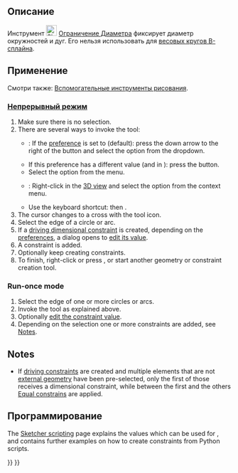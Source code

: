 <languages/>

{{Docnav/ru
|[[Sketcher_ConstrainRadius/ru|Ограничение Радиуса]]
|[[Sketcher_ConstrainAngle/ru|Ограничение Угла]]
|[[Sketcher_Workbench/ru|Скетчер]]
|IconL=Sketcher_ConstrainRadius.svg
|IconR=Sketcher_ConstrainAngle.svg
|IconC=Workbench_Sketcher.svg
}}

{{GuiCommand/ru
|Name=Скетчер Ограничение Диаметра
|Name/ru=Sketcher ConstrainDiameter
|MenuLocation=Эскиз → Ограничения эскиза → Ограничение Диаметра
|Workbenches=[[Sketcher_Workbench/ru|Скетчер]]
|Shortcut={{KEY|K}} {{KEY|O}}
|Version=0.18
|SeeAlso=[[Sketcher_ConstrainRadiam/ru|Скетчер  Ограничение радиуса/диаметра автоматически]], [[Sketcher_ConstrainRadius/ru|Скетчер Ограничение Радиуса]]
}}

<span id="Description"></span>
== Описание ==

Инструмент [[Image:Sketcher_ConstrainDiameter.svg|24px]] [[Sketcher_ConstrainDiameter/ru|Ограничение Диаметра]] фиксирует диаметр окружностей и дуг. Его нельзя использовать для [[Sketcher_CreateBSpline/ru#Notes|весовых кругов В-сплайна]].

<span id="Usage"></span>
== Применение ==

Смотри также: [[Sketcher_Workbench/ru#Drawing_aids|Вспомогательные инструменты рисования]].

<span id="Continue_mode"></span>
=== [[Sketcher_Workbench/ru#Continue_modes|Непрерывный режим]] ===

# Make sure there is no selection.
# There are several ways to invoke the tool:
#* {{Version|1.0}}: If the {{MenuCommand|Dimensioning constraints}} [[Sketcher_Preferences#General|preference]] is set to {{Value|Single tool}} (default): press the down arrow to the right of the {{Button|[[Image:Sketcher_Dimension.svg||x16px]][[Image:Toolbar_flyout_arrow.svg|x16px]]}} button and select the {{MenuCommand|[[Image:Sketcher_ConstrainDiameter.svg|16px]] Constrain diameter}} option from the dropdown.
#* If this preference has a different value (and in {{VersionMinus|0.21}}): press the {{Button|[[Image:Sketcher_ConstrainDiameter.svg|16px]] [[Sketcher_ConstrainDiameter|Constrain diameter]]}} button.
#* Select the {{MenuCommand|Sketch → Sketcher constraints → [[Image:Sketcher_ConstrainDiameter.svg|16px]] Constrain diameter}} option from the menu.
#* {{Version|1.0}}: Right-click in the [[3D_view|3D view]] and select the {{MenuCommand|Dimension → [[Image:Sketcher_ConstrainDiameter.svg|16px]] Constrain diameter}} option from the context menu.
#* Use the keyboard shortcut: {{KEY|K}} then {{KEY|O}}.
# The cursor changes to a cross with the tool icon.
# Select the edge of a circle or arc.
# If a [[Sketcher_ToggleDrivingConstraint|driving dimensional constraint]] is created, depending on the [[Sketcher_Preferences#Display|preferences]], a dialog opens to [[Sketcher_Workbench#Edit_constraints|edit its value]].
# A constraint is added.
# Optionally keep creating constraints.
# To finish, right-click or press {{KEY|Esc}}, or start another geometry or constraint creation tool.

===Run-once mode===

# Select the edge of one or more circles or arcs.
# Invoke the tool as explained above.
# Optionally [[Sketcher_Workbench#Edit_constraints|edit the constraint value]].
# Depending on the selection one or more constraints are added, see [[#Notes|Notes]].

==Notes==

* If [[Sketcher_ToggleDrivingConstraint|driving constraints]] are created and multiple elements that are not [[Sketcher_External|external geometry]] have been pre-selected, only the first of those receives a dimensional constraint, while between the first and the others [[Sketcher_ConstrainEqual|Equal constrains]] are applied.

<span id="Scripting"></span>
==Программирование==

{{Code|code=Sketch.addConstraint(Sketcher.Constraint('Diameter', ArcOrCircle, App.Units.Quantity('123.0 mm')))}}

The [[Sketcher_scripting|Sketcher scripting]] page explains the values which can be used for {{incode|ArcOrCircle}}, and contains further examples on how to create constraints from Python scripts.


{{Docnav/ru
|[[Sketcher_ConstrainRadius/ru|Ограничение Радиуса]]
|[[Sketcher_ConstrainAngle/ru|Ограничение Угла]]
|[[Sketcher_Workbench/ru|Скетчер]]
|IconL=Sketcher_ConstrainRadius.svg
|IconR=Sketcher_ConstrainAngle.svg
|IconC=Workbench_Sketcher.svg
}}

{{Sketcher_Tools_navi{{#translation:}}}}
{{Userdocnavi{{#translation:}}}}